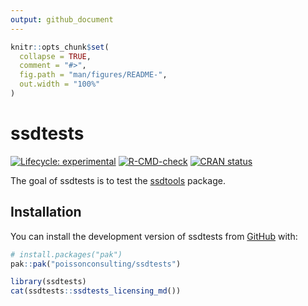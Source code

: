 ```yaml
---
output: github_document
---
```


<!-- README.md is generated from README.Rmd. Please edit that file -->

```r
knitr::opts_chunk$set(
  collapse = TRUE,
  comment = "#>",
  fig.path = "man/figures/README-",
  out.width = "100%"
)
```

# ssdtests

<!-- badges: start -->
[![Lifecycle: experimental](https://img.shields.io/badge/lifecycle-experimental-orange.svg)](https://lifecycle.r-lib.org/articles/stages.html#experimental)
[![R-CMD-check](https://github.com/poissonconsulting/ssdtests/actions/workflows/R-CMD-check.yaml/badge.svg)](https://github.com/poissonconsulting/ssdtests/actions/workflows/R-CMD-check.yaml)
[![CRAN status](https://www.r-pkg.org/badges/version/ssdtests)](https://cran.r-project.org/package=ssdtests)
<!-- badges: end -->

The goal of ssdtests is to test the [ssdtools](https://github.com/bcgov/ssdtools) package.

## Installation

You can install the development version of ssdtests from [GitHub](https://github.com/) with:

``` r
# install.packages("pak")
pak::pak("poissonconsulting/ssdtests")
```

```r
library(ssdtests)
cat(ssdtests::ssdtests_licensing_md())
```
